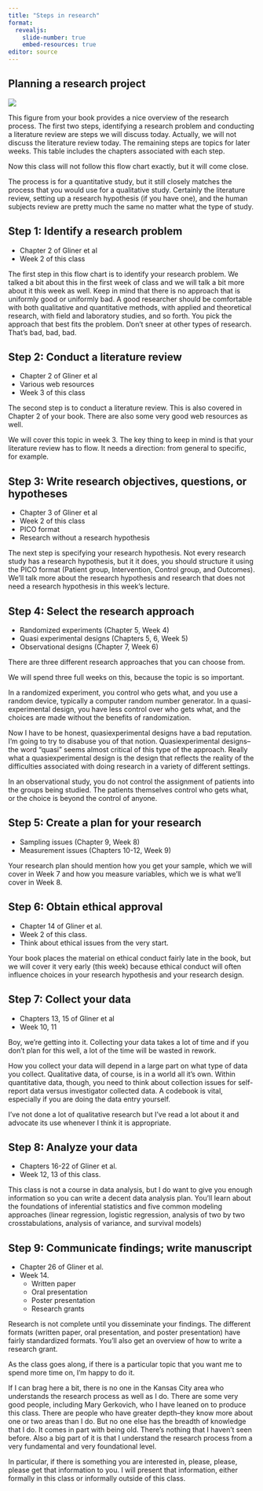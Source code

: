 ```yaml
---
title: "Steps in research"
format: 
  revealjs:
    slide-number: true
    embed-resources: true
editor: source
---
```


## Planning a research project

![](images/gliner-figure-2-1.png)

::: notes
This figure from your book provides a nice overview of the research process. The first two steps, identifying a research problem and conducting a literature review are steps we will discuss today. Actually, we will not discuss the literature review today. The remaining steps are topics for later weeks. This table includes the chapters associated with each step.

Now this class will not follow this flow chart exactly, but it will come close.

The process is for a quantitative study, but it still closely matches the process that you would use for a qualitative study. Certainly the literature review, setting up a research hypothesis (if you have one), and the human subjects review are pretty much the same no matter what the type of study.
:::

## Step 1: Identify a research problem

-   Chapter 2 of Gliner et al
-   Week 2 of this class

::: notes
The first step in this flow chart is to identify your research problem. We talked a bit about this in the first week of class and we will talk a bit more about it this week as well. Keep in mind that there is no approach that is uniformly good or uniformly bad. A good researcher should be comfortable with both qualitative and quantitative methods, with applied and theoretical research, with field and laboratory studies, and so forth. You pick the approach that best fits the problem. Don't sneer at other types of research. That's bad, bad, bad.
:::

## Step 2: Conduct a literature review

-   Chapter 2 of Gliner et al
-   Various web resources
-   Week 3 of this class

::: notes
The second step is to conduct a literature review. This is also covered in Chapter 2 of your book. There are also some very good web resources as well. 

We will cover this topic in week 3. The key thing to keep in mind is that your literature review has to flow. It needs a direction: from general to specific, for example.
:::

## Step 3: Write research objectives, questions, or hypotheses

-   Chapter 3 of Gliner et al
-   Week 2 of this class
-   PICO format
-   Research without a research hypothesis

::: notes
The next step is specifying your research hypothesis. Not every research study has a research hypothesis, but it it does, you should structure it using the PICO format (Patient group, Intervention, Control group, and Outcomes). We'll talk more about the research hypothesis and research that does not need a research hypothesis in this week's lecture.
:::

## Step 4: Select the research approach

-   Randomized experiments (Chapter 5, Week 4)
-   Quasi experimental designs (Chapters 5, 6, Week 5)
-   Observational designs (Chapter 7, Week 6)

::: notes
There are three different research approaches that you can choose from.

We will spend three full weeks on this, because the topic is so important. 

In a randomized experiment, you control who gets what, and you use a random device, typically a computer random number generator. In a quasi-experimental design, you have less control over who gets what, and the choices are made without the benefits of randomization.

Now I have to be honest, quasiexperimental designs have a bad reputation. I'm going to try to disabuse you of that notion. Quasiexperimental designs--the word "quasi" seems almost critical of this type of the approach. Really what a quasiexperimental design is the design that reflects the reality of the difficulties associated with doing research in a variety of different settings.

In an observational study, you do not control the assignment of patients into the groups being studied. The patients themselves control who gets what, or the choice is beyond the control of anyone.
:::

## Step 5: Create a plan for your research

-   Sampling issues (Chapter 9, Week 8)
-   Measurement issues (Chapters 10-12, Week 9)

::: notes

Your research plan should mention how you get your sample, which we will cover in Week 7 and how you measure variables, which we is what we'll cover in Week 8.

:::

## Step 6: Obtain ethical approval

-   Chapter 14 of Gliner et al.
-   Week 2 of this class.
-   Think about ethical issues from the very start.

::: notes
Your book places the material on ethical conduct fairly late in the book, but we will cover it very early (this week) because ethical conduct will often influence choices in your research hypothesis and your research design.
:::

## Step 7: Collect your data

-   Chapters 13, 15 of Gliner et al
-   Week 10, 11

::: notes
Boy, we're getting into it. Collecting your data takes a lot of time and if you don't plan for this well, a lot of the time will be wasted in rework.

How you collect your data will depend in a large part on what type of data you collect. Qualitative data, of course, is in a world all it's own. Within quantitative data, though, you need to think about collection issues for self-report data versus investigator collected data. A codebook is vital, especially if you are doing the data entry yourself.

I've not done a lot of qualitative research but I've read a lot about it and advocate its use whenever I think it is appropriate.
:::

## Step 8: Analyze your data

-   Chapters 16-22 of Gliner et al.
-   Week 12, 13 of this class.
  
::: notes
This class is not a course in data analysis, but I do want to give you enough information so you can write a decent data analysis plan. You'll learn about the foundations of inferential statistics and five common modeling approaches (linear regression, logistic regression, analysis of two by two crosstabulations, analysis of variance, and survival models)
:::

## Step 9: Communicate findings; write manuscript

-   Chapter 26 of Gliner et al.
-   Week 14.
    -   Written paper
    -   Oral presentation
    -   Poster presentation
    -   Research grants
  
::: notes
Research is not complete until you disseminate your findings. The different formats (written paper, oral presentation, and poster presentation) have fairly standardized formats. You'll also get an overview of how to write a research grant.

As the class goes along, if there is a particular topic that you want me to spend more time on, I'm happy to do it.

If I can brag here a bit, there is no one in the Kansas City area who understands the research process as well as I do. There are some very good people, including Mary Gerkovich, who I have leaned on to produce this class. There are people who have greater depth--they know more about one or two areas than I do. But no one else has the breadth of knowledge that I do. It comes in part with being old. There's nothing that I haven't seen before. Also a big part of it is that I understand the research process from a very fundamental and very foundational level.

In particular, if there is something you are interested in, please, please, please get that information to you. I will present that information, either formally in this class or informally outside of this class.
:::
